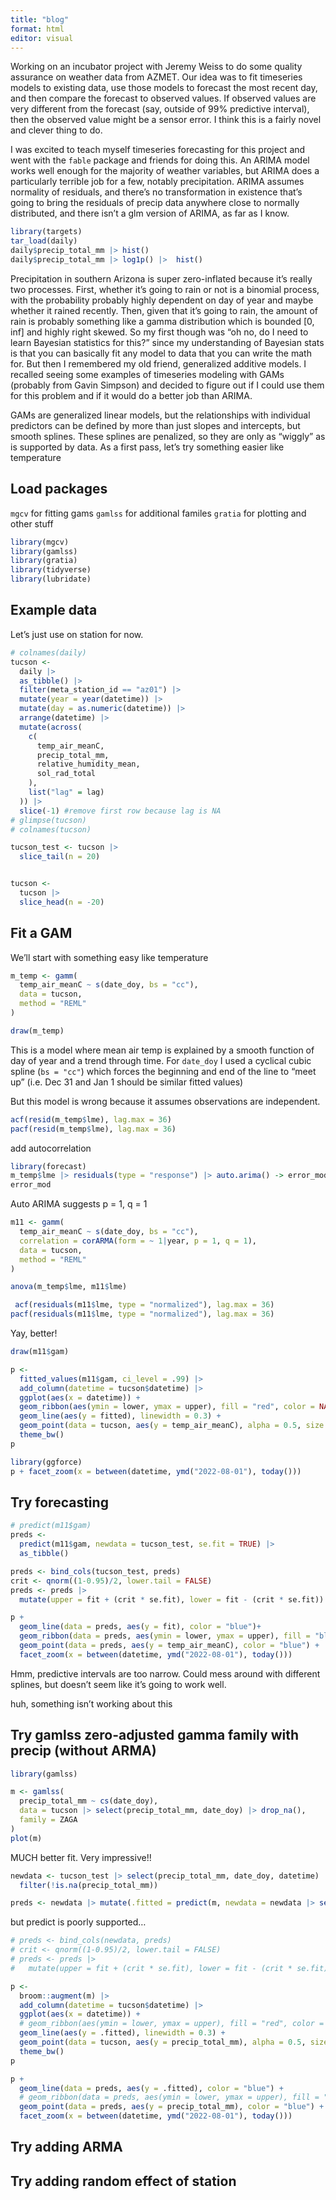 ```yaml
---
title: "blog"
format: html
editor: visual
---
```


Working on an incubator project with Jeremy Weiss to do some quality assurance on weather data from AZMET.
Our idea was to fit timeseries models to existing data, use those models to forecast the most recent day, and then compare the forecast to observed values.
If observed values are very different from the forecast (say, outside of 99% predictive interval), then the observed value might be a sensor error.
I think this is a fairly novel and clever thing to do.

I was excited to teach myself timeseries forecasting for this project and went with the `fable` package and friends for doing this.
An ARIMA model works well enough for the majority of weather variables, but ARIMA does a particularly terrible job for a few, notably precipitation.
ARIMA assumes normality of residuals, and there's no transformation in existence that's going to bring the residuals of precip data anywhere close to normally distributed, and there isn't a glm version of ARIMA, as far as I know.

```r
library(targets)
tar_load(daily)
daily$precip_total_mm |> hist()
daily$precip_total_mm |> log1p() |>  hist()

```

Precipitation in southern Arizona is super zero-inflated because it's really two processes.
First, whether it's going to rain or not is a binomial process, with the probability probably highly dependent on day of year and maybe whether it rained recently.
Then, given that it's going to rain, the amount of rain is probably something like a gamma distribution which is bounded \[0, inf\] and highly right skewed.
So my first though was "oh no, do I need to learn Bayesian statistics for this?" since my understanding of Bayesian stats is that you can basically fit any model to data that you can write the math for.
But then I remembered my old friend, generalized additive models.
I recalled seeing some examples of timeseries modeling with GAMs (probably from Gavin Simpson) and decided to figure out if I could use them for this problem and if it would do a better job than ARIMA.

GAMs are generalized linear models, but the relationships with individual predictors can be defined by more than just slopes and intercepts, but smooth splines.
These splines are penalized, so they are only as "wiggly" as is supported by data.
As a first pass, let's try something easier like temperature

## Load packages

`mgcv` for fitting gams `gamlss` for additional familes `gratia` for plotting and other stuff

```r
library(mgcv)
library(gamlss)
library(gratia)
library(tidyverse)
library(lubridate)
```

## Example data

Let's just use on station for now.

```r
# colnames(daily)
tucson <- 
  daily |> 
  as_tibble() |> 
  filter(meta_station_id == "az01") |> 
  mutate(year = year(datetime)) |> 
  mutate(day = as.numeric(datetime)) |> 
  arrange(datetime) |> 
  mutate(across(
    c(
      temp_air_meanC,
      precip_total_mm,
      relative_humidity_mean,
      sol_rad_total
    ),
    list("lag" = lag)
  )) |> 
  slice(-1) #remove first row because lag is NA
# glimpse(tucson)
# colnames(tucson)

tucson_test <- tucson |>
  slice_tail(n = 20)


tucson <- 
  tucson |> 
  slice_head(n = -20)
```

## Fit a GAM

We'll start with something easy like temperature

```r
m_temp <- gamm(
  temp_air_meanC ~ s(date_doy, bs = "cc"),
  data = tucson,
  method = "REML"
)
```

```r
draw(m_temp)
```

This is a model where mean air temp is explained by a smooth function of day of year and a trend through time.
For `date_doy` I used a cyclical cubic spline (`bs = "cc"`) which forces the beginning and end of the line to "meet up" (i.e. Dec 31 and Jan 1 should be similar fitted values)

But this model is wrong because it assumes observations are independent.

```r
acf(resid(m_temp$lme), lag.max = 36)
pacf(resid(m_temp$lme), lag.max = 36)
```

add autocorrelation

```r
library(forecast)
m_temp$lme |> residuals(type = "response") |> auto.arima() -> error_mod
error_mod
```

Auto ARIMA suggests p = 1, q = 1

```r
m11 <- gamm(
  temp_air_meanC ~ s(date_doy, bs = "cc"),
  correlation = corARMA(form = ~ 1|year, p = 1, q = 1),
  data = tucson,
  method = "REML"
)

anova(m_temp$lme, m11$lme)

 acf(residuals(m11$lme, type = "normalized"), lag.max = 36)
pacf(residuals(m11$lme, type = "normalized"), lag.max = 36)
```

Yay, better!

```r
draw(m11$gam)
```

```r
p <-
  fitted_values(m11$gam, ci_level = .99) |> 
  add_column(datetime = tucson$datetime) |> 
  ggplot(aes(x = datetime)) +
  geom_ribbon(aes(ymin = lower, ymax = upper), fill = "red", color = NA) +
  geom_line(aes(y = fitted), linewidth = 0.3) +
  geom_point(data = tucson, aes(y = temp_air_meanC), alpha = 0.5, size = 0.3) +
  theme_bw()
p
```

```r
library(ggforce)
p + facet_zoom(x = between(datetime, ymd("2022-08-01"), today()))
```

## Try forecasting

```r
# predict(m11$gam)
preds <-
  predict(m11$gam, newdata = tucson_test, se.fit = TRUE) |> 
  as_tibble()

preds <- bind_cols(tucson_test, preds)
crit <- qnorm((1-0.95)/2, lower.tail = FALSE)
preds <- preds |> 
  mutate(upper = fit + (crit * se.fit), lower = fit - (crit * se.fit))

p +
  geom_line(data = preds, aes(y = fit), color = "blue")+
  geom_ribbon(data = preds, aes(ymin = lower, ymax = upper), fill = "blue", alpha = 0.4) +
  geom_point(data = preds, aes(y = temp_air_meanC), color = "blue") +
  facet_zoom(x = between(datetime, ymd("2022-08-01"), today()))
```

Hmm, predictive intervals are too narrow.  Could mess around with different splines, but doesn't seem like it's going to work well.


huh, something isn't working about this

## Try gamlss zero-adjusted gamma family with precip (without ARMA)

```r
library(gamlss)

m <- gamlss(
  precip_total_mm ~ cs(date_doy),
  data = tucson |> select(precip_total_mm, date_doy) |> drop_na(),
  family = ZAGA
)
plot(m)

```

MUCH better fit.  Very impressive!!

```r
newdata <- tucson_test |> select(precip_total_mm, date_doy, datetime) |> 
  filter(!is.na(precip_total_mm))

preds <- newdata |> mutate(.fitted = predict(m, newdata = newdata |> select(-datetime), type = "response"))

```

but predict is poorly supported...
```r
# preds <- bind_cols(newdata, preds)
# crit <- qnorm((1-0.95)/2, lower.tail = FALSE)
# preds <- preds |> 
#   mutate(upper = fit + (crit * se.fit), lower = fit - (crit * se.fit))

p <-
  broom::augment(m) |> 
  add_column(datetime = tucson$datetime) |> 
  ggplot(aes(x = datetime)) +
  # geom_ribbon(aes(ymin = lower, ymax = upper), fill = "red", color = NA) +
  geom_line(aes(y = .fitted), linewidth = 0.3) +
  geom_point(data = tucson, aes(y = precip_total_mm), alpha = 0.5, size = 0.3) +
  theme_bw()
p

p +
  geom_line(data = preds, aes(y = .fitted), color = "blue") +
  # geom_ribbon(data = preds, aes(ymin = lower, ymax = upper), fill = "blue", alpha = 0.4) +
  geom_point(data = preds, aes(y = precip_total_mm), color = "blue") +
  facet_zoom(x = between(datetime, ymd("2022-08-01"), today()))
```

## Try adding ARMA

## Try adding random effect of station



